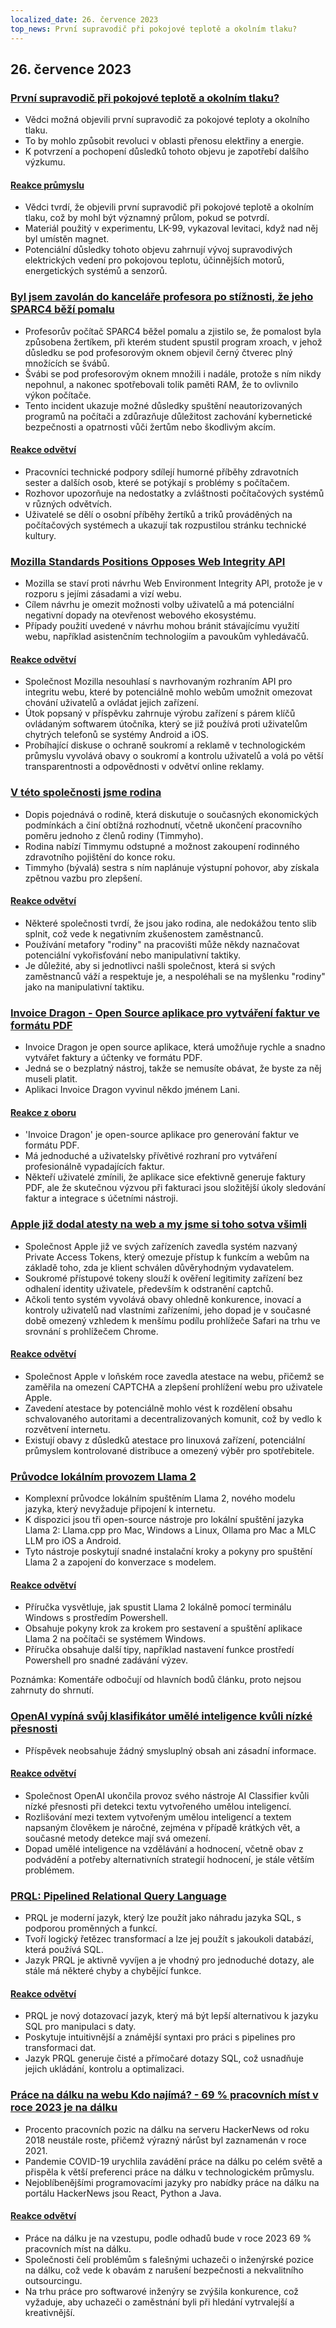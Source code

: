 ```yaml
---
localized_date: 26. července 2023
top_news: První supravodič při pokojové teplotě a okolním tlaku?
---
```




<CallToAction />

<Steps>

## 26. července 2023

### [První supravodič při pokojové teplotě a okolním tlaku?](https://arxiv.org/abs/2307.12008)

- Vědci možná objevili první supravodič za pokojové teploty a okolního tlaku.
- To by mohlo způsobit revoluci v oblasti přenosu elektřiny a energie.
- K potvrzení a pochopení důsledků tohoto objevu je zapotřebí dalšího výzkumu.

#### [Reakce průmyslu](http://news.ycombinator.com/item?id=36864624)

- Vědci tvrdí, že objevili první supravodič při pokojové teplotě a okolním tlaku, což by mohl být významný průlom, pokud se potvrdí.
- Materiál použitý v experimentu, LK-99, vykazoval levitaci, když nad něj byl umístěn magnet.
- Potenciální důsledky tohoto objevu zahrnují vývoj supravodivých elektrických vedení pro pokojovou teplotu, účinnějších motorů, energetických systémů a senzorů.

### [Byl jsem zavolán do kanceláře profesora po stížnosti, že jeho SPARC4 běží pomalu](https://infosec.exchange/@paco/110772422266480371)

- Profesorův počítač SPARC4 běžel pomalu a zjistilo se, že pomalost byla způsobena žertíkem, při kterém student spustil program xroach, v jehož důsledku se pod profesorovým oknem objevil černý čtverec plný množících se švábů.
- Švábi se pod profesorovým oknem množili i nadále, protože s ním nikdy nepohnul, a nakonec spotřebovali tolik paměti RAM, že to ovlivnilo výkon počítače.
- Tento incident ukazuje možné důsledky spuštění neautorizovaných programů na počítači a zdůrazňuje důležitost zachování kybernetické bezpečnosti a opatrnosti vůči žertům nebo škodlivým akcím.

#### [Reakce odvětví](http://news.ycombinator.com/item?id=36857314)

- Pracovníci technické podpory sdílejí humorné příběhy zdravotních sester a dalších osob, které se potýkají s problémy s počítačem.
- Rozhovor upozorňuje na nedostatky a zvláštnosti počítačových systémů v různých odvětvích.
- Uživatelé se dělí o osobní příběhy žertíků a triků prováděných na počítačových systémech a ukazují tak rozpustilou stránku technické kultury.

### [Mozilla Standards Positions Opposes Web Integrity API](https://github.com/mozilla/standards-positions/issues/852)

- Mozilla se staví proti návrhu Web Environment Integrity API, protože je v rozporu s jejími zásadami a vizí webu.
- Cílem návrhu je omezit možnosti volby uživatelů a má potenciální negativní dopady na otevřenost webového ekosystému.
- Případy použití uvedené v návrhu mohou bránit stávajícímu využití webu, například asistenčním technologiím a pavoukům vyhledávačů.

#### [Reakce odvětví](http://news.ycombinator.com/item?id=36857032)

- Společnost Mozilla nesouhlasí s navrhovaným rozhraním API pro integritu webu, které by potenciálně mohlo webům umožnit omezovat chování uživatelů a ovládat jejich zařízení.
- Útok popsaný v příspěvku zahrnuje výrobu zařízení s párem klíčů ovládaným softwarem útočníka, který se již používá proti uživatelům chytrých telefonů se systémy Android a iOS.
- Probíhající diskuse o ochraně soukromí a reklamě v technologickém průmyslu vyvolává obavy o soukromí a kontrolu uživatelů a volá po větší transparentnosti a odpovědnosti v odvětví online reklamy.

### [V této společnosti jsme rodina](https://pboyd.io/posts/at-company-we-are-family/)

- Dopis pojednává o rodině, která diskutuje o současných ekonomických podmínkách a činí obtížná rozhodnutí, včetně ukončení pracovního poměru jednoho z členů rodiny (Timmyho).
- Rodina nabízí Timmymu odstupné a možnost zakoupení rodinného zdravotního pojištění do konce roku.
- Timmyho (bývalá) sestra s ním naplánuje výstupní pohovor, aby získala zpětnou vazbu pro zlepšení.

#### [Reakce odvětví](http://news.ycombinator.com/item?id=36864476)

- Některé společnosti tvrdí, že jsou jako rodina, ale nedokážou tento slib splnit, což vede k negativním zkušenostem zaměstnanců.
- Používání metafory "rodiny" na pracovišti může někdy naznačovat potenciální vykořisťování nebo manipulativní taktiky.
- Je důležité, aby si jednotlivci našli společnost, která si svých zaměstnanců váží a respektuje je, a nespoléhali se na myšlenku "rodiny" jako na manipulativní taktiku.

### [Invoice Dragon - Open Source aplikace pro vytváření faktur ve formátu PDF](https://invoicedragon.com/)

- Invoice Dragon je open source aplikace, která umožňuje rychle a snadno vytvářet faktury a účtenky ve formátu PDF.
- Jedná se o bezplatný nástroj, takže se nemusíte obávat, že byste za něj museli platit.
- Aplikaci Invoice Dragon vyvinul někdo jménem Lani.

#### [Reakce z oboru](http://news.ycombinator.com/item?id=36860898)

- 'Invoice Dragon' je open-source aplikace pro generování faktur ve formátu PDF.
- Má jednoduché a uživatelsky přívětivé rozhraní pro vytváření profesionálně vypadajících faktur.
- Někteří uživatelé zmínili, že aplikace sice efektivně generuje faktury PDF, ale že skutečnou výzvou při fakturaci jsou složitější úkoly sledování faktur a integrace s účetními nástroji.

### [Apple již dodal atesty na web a my jsme si toho sotva všimli](https://httptoolkit.com/blog/apple-private-access-tokens-attestation/)

- Společnost Apple již ve svých zařízeních zavedla systém nazvaný Private Access Tokens, který omezuje přístup k funkcím a webům na základě toho, zda je klient schválen důvěryhodným vydavatelem.
- Soukromé přístupové tokeny slouží k ověření legitimity zařízení bez odhalení identity uživatele, především k odstranění captchů.
- Ačkoli tento systém vyvolává obavy ohledně konkurence, inovací a kontroly uživatelů nad vlastními zařízeními, jeho dopad je v současné době omezený vzhledem k menšímu podílu prohlížeče Safari na trhu ve srovnání s prohlížečem Chrome.

#### [Reakce odvětví](http://news.ycombinator.com/item?id=36862494)

- Společnost Apple v loňském roce zavedla atestace na webu, přičemž se zaměřila na omezení CAPTCHA a zlepšení prohlížení webu pro uživatele Apple.
- Zavedení atestace by potenciálně mohlo vést k rozdělení obsahu schvalovaného autoritami a decentralizovaných komunit, což by vedlo k rozvětvení internetu.
- Existují obavy z důsledků atestace pro linuxová zařízení, potenciální průmyslem kontrolované distribuce a omezený výběr pro spotřebitele.

### [Průvodce lokálním provozem Llama 2](https://replicate.com/blog/run-llama-locally)

- Komplexní průvodce lokálním spuštěním Llama 2, nového modelu jazyka, který nevyžaduje připojení k internetu.
- K dispozici jsou tři open-source nástroje pro lokální spuštění jazyka Llama 2: Llama.cpp pro Mac, Windows a Linux, Ollama pro Mac a MLC LLM pro iOS a Android.
- Tyto nástroje poskytují snadné instalační kroky a pokyny pro spuštění Llama 2 a zapojení do konverzace s modelem.

#### [Reakce odvětví](http://news.ycombinator.com/item?id=36865495)

- Příručka vysvětluje, jak spustit Llama 2 lokálně pomocí terminálu Windows s prostředím Powershell.
- Obsahuje pokyny krok za krokem pro sestavení a spuštění aplikace Llama 2 na počítači se systémem Windows.
- Příručka obsahuje další tipy, například nastavení funkce prostředí Powershell pro snadné zadávání výzev.

Poznámka: Komentáře odbočují od hlavních bodů článku, proto nejsou zahrnuty do shrnutí.

### [OpenAI vypíná svůj klasifikátor umělé inteligence kvůli nízké přesnosti](https://decrypt.co/149826/openai-quietly-shutters-its-ai-detection-tool)

- Příspěvek neobsahuje žádný smysluplný obsah ani zásadní informace.

#### [Reakce odvětví](http://news.ycombinator.com/item?id=36862850)

- Společnost OpenAI ukončila provoz svého nástroje AI Classifier kvůli nízké přesnosti při detekci textu vytvořeného umělou inteligencí.
- Rozlišování mezi textem vytvořeným umělou inteligencí a textem napsaným člověkem je náročné, zejména v případě krátkých vět, a současné metody detekce mají svá omezení.
- Dopad umělé inteligence na vzdělávání a hodnocení, včetně obav z podvádění a potřeby alternativních strategií hodnocení, je stále větším problémem.

### [PRQL: Pipelined Relational Query Language](https://github.com/PRQL/prql)

- PRQL je moderní jazyk, který lze použít jako náhradu jazyka SQL, s podporou proměnných a funkcí.
- Tvoří logický řetězec transformací a lze jej použít s jakoukoli databází, která používá SQL.
- Jazyk PRQL je aktivně vyvíjen a je vhodný pro jednoduché dotazy, ale stále má některé chyby a chybějící funkce.

#### [Reakce odvětví](http://news.ycombinator.com/item?id=36866861)

- PRQL je nový dotazovací jazyk, který má být lepší alternativou k jazyku SQL pro manipulaci s daty.
- Poskytuje intuitivnější a známější syntaxi pro práci s pipelines pro transformaci dat.
- Jazyk PRQL generuje čisté a přímočaré dotazy SQL, což usnadňuje jejich ukládání, kontrolu a optimalizaci.

### [Práce na dálku na webu Kdo najímá? - 69 % pracovních míst v roce 2023 je na dálku](https://blog.spatial.chat/tracking-hackernews-shifting-preferences-for-remote-jobs-over-5-years/)

- Procento pracovních pozic na dálku na serveru HackerNews od roku 2018 neustále roste, přičemž výrazný nárůst byl zaznamenán v roce 2021.
- Pandemie COVID-19 urychlila zavádění práce na dálku po celém světě a přispěla k větší preferenci práce na dálku v technologickém průmyslu.
- Nejoblíbenějšími programovacími jazyky pro nabídky práce na dálku na portálu HackerNews jsou React, Python a Java.

#### [Reakce odvětví](http://news.ycombinator.com/item?id=36863280)

- Práce na dálku je na vzestupu, podle odhadů bude v roce 2023 69 % pracovních míst na dálku.
- Společnosti čelí problémům s falešnými uchazeči o inženýrské pozice na dálku, což vede k obavám z narušení bezpečnosti a nekvalitního outsourcingu.
- Na trhu práce pro softwarové inženýry se zvýšila konkurence, což vyžaduje, aby uchazeči o zaměstnání byli při hledání vytrvalejší a kreativnější.

</Steps>
